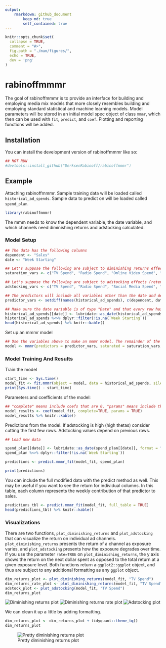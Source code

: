 ```yaml
---
output:
	rmarkdown: github_document
		keep_md: true
		self_contained: true
---
```



```r
knitr::opts_chunk$set(
  collapse = TRUE,
  comment = "#>",
  fig.path = "./man/figures/",
  echo = TRUE,
  dev = 'png'
)
```
  
# rabinoffmmmr

<!-- badges: start -->
<!-- badges: end -->

The goal of rabinoffmmmr is to provide an interface for building and employing media mix models that more closely resembles building and employing standard statistical and machine learning models. Model parameters will be stored in an initial model spec object of class `mmmr`, which then can be used with `fit`, `predict`, and `coef`. Plotting and reporting functions will be added.

## Installation

You can install the development version of rabinoffmmmr like so:

``` r
## NOT RUN
#devtools::install_github("DerksenRabinoff/rabinoffmmmr")
```

## Example

Attaching rabinoffmmmr. Sample training data will be loaded called `historical_ad_spends`. Sample data to predict on will be loaded called `spend_plan`.

```r
library(rabinoffmmmr)
```
 
The mmm needs to know the dependent variable, the date variable, and which channels need diminishing returns and adstocking calculated.

### Model Setup

```r
## The data has the following columns
dependent <- "Sales"
date <- "Week Starting"

## Let's suppose the following are subject to diminishing returns effects
saturation_vars <- c("TV Spend", "Radio Spend", "Online Video Spend", "Social Media Spend")

## Let's suppose the following are subject to adstocking effects (retention in consumer memory)
adstocking_vars <- c("TV Spend", "Radio Spend", "Social Media Spend", "Search Ads Spend", "Direct Mail Spend")

## The predictors will include all variables other than the date and dependent variable
predictor_vars <- setdiff(names(historical_ad_spends), c(dependent, date))

## Make sure the date variable is of type "Date" and that every row has a date
historical_ad_spends[[date]] <- lubridate::as_date(historical_ad_spends[[date]])
historical_ad_spends %<>% dplyr::filter(!is.na(`Week Starting`))
head(historical_ad_spends) %>% knitr::kable()
```
 
Set up an mmmr model
```r
## Use the variables above to make an mmmr model. The remainder of the variables will use default values
model <- mmmr(predictors = predictor_vars, saturated = saturation_vars, adstocked = adstocking_vars, dep_col = dependent, date_col = date)
```
 
### Model Training And Results
 
Train the model
```r
start_time <- Sys.time()
model_fit <- fit.mmmr(object = model, data = historical_ad_spends, silent = TRUE, maxiter = 1)
print(Sys.time() - start_time)
``` 

Parameters and coefficients of the model:
```r
## "complete" means include coefs that are 0. "params" means include the alpha, gamma, and theta parameters of the fit.
model_results <- coef(model_fit, complete=TRUE, params = TRUE)
model_results %>% knitr::kable()
```

Predictions from the model. If adstocking is high (high thetas) consider cutting the first few rows. Adstocking values depend on previous rows.
```r
## Load new data

spend_plan[[date]] <- lubridate::as_date(spend_plan[[date]], format = "%B %d, %Y")
spend_plan %<>% dplyr::filter(!is.na(`Week Starting`))

predictions <- predict.mmmr_fit(model_fit, spend_plan)

print(predictions)
```

You can include the full modified data with the predict method as well. This may be useful if you want to see the return for individual columns. In this table, each column represents the weekly contribution of that predictor to sales.
```r
predictions_tbl <- predict.mmmr_fit(model_fit, full_table = TRUE)
head(predictions_tbl) %>% knitr::kable()
```

### Visualizations

There are two functions, `plot_diminishing_returns` and `plot_adstocking` that can visualize the return on individual ad channels. `plot_diminishing_returns` presents the return of a channel as exposure varies, and `plot_adstocking` presents how the exposure degrades over time. If you use the parameter `rate=TRUE` on `plot_diminishing_returns`, the y axis shows the return on the next dollar spent as opposed to the total return at a given exposure level. Both functions return a `ggplot2::ggplot` object, and thus are subject to any additional formatting as any `ggplot` object.

```r
dim_returns_plot <- plot_diminishing_returns(model_fit, "TV Spend")
dim_returns_rate_plot <- plot_diminishing_returns(model_fit, "TV Spend", rate=TRUE)
adstock_plot <- plot_adstocking(model_fit, "TV Spend")
dim_returns_plot
```
![Diminishing returns plot](./man/figures/dim_return_plot.png)
![Diminishing returns rate plot](./man/figures/dim_return_rate_plot.png)
![Adstocking plot](./man/figures/adstock_plot.png)

We can clean it up a little by adding formatting.

```r
dim_returns_plot <- dim_returns_plot + tidyquant::theme_tq()
dim_returns_plot
```
![Pretty diminishing returns plot](./man/figures/dim_returns_pretty.png)


